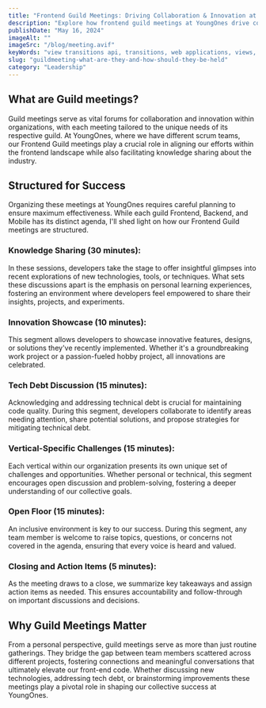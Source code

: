 ```yaml
---
title: "Frontend Guild Meetings: Driving Collaboration & Innovation at YoungOnes"
description: "Explore how frontend guild meetings at YoungOnes drive collaboration and innovation, fueling continuous improvement in development processes."
publishDate: "May 16, 2024"
imageAlt: ""
imageSrc: "/blog/meeting.avif"
keyWords: "view transitions api, transitions, web applications, views, astro, web development community, groundbreaking feature, first major framework"
slug: "guildmeeting-what-are-they-and-how-should-they-be-held"
category: "Leadership"
---
```


## What are Guild meetings?

Guild meetings serve as vital forums for collaboration and innovation within organizations, with each meeting tailored to the unique needs of its respective guild. At YoungOnes, where we have different scrum teams, our Frontend Guild meetings play a crucial role in aligning our efforts within the frontend landscape while also facilitating knowledge sharing about the industry.

## Structured for Success

Organizing these meetings at YoungOnes requires careful planning to ensure maximum effectiveness. While each guild Frontend, Backend, and Mobile has its distinct agenda, I'll shed light on how our Frontend Guild meetings are structured.

### Knowledge Sharing (30 minutes):

In these sessions, developers take the stage to offer insightful glimpses into recent explorations of new technologies, tools, or techniques. What sets these discussions apart is the emphasis on personal learning experiences, fostering an environment where developers feel empowered to share their insights, projects, and experiments.

### Innovation Showcase (10 minutes):

This segment allows developers to showcase innovative features, designs, or solutions they've recently implemented. Whether it's a groundbreaking work project or a passion-fueled hobby project, all innovations are celebrated.

### Tech Debt Discussion (15 minutes):

Acknowledging and addressing technical debt is crucial for maintaining code quality. During this segment, developers collaborate to identify areas needing attention, share potential solutions, and propose strategies for mitigating technical debt.

### Vertical-Specific Challenges (15 minutes):

Each vertical within our organization presents its own unique set of challenges and opportunities. Whether personal or technical, this segment encourages open discussion and problem-solving, fostering a deeper understanding of our collective goals.

### Open Floor (15 minutes):

An inclusive environment is key to our success. During this segment, any team member is welcome to raise topics, questions, or concerns not covered in the agenda, ensuring that every voice is heard and valued.

### Closing and Action Items (5 minutes):

As the meeting draws to a close, we summarize key takeaways and assign action items as needed. This ensures accountability and follow-through on important discussions and decisions.

## Why Guild Meetings Matter

From a personal perspective, guild meetings serve as more than just routine gatherings. They bridge the gap between team members scattered across different projects, fostering connections and meaningful conversations that ultimately elevate our front-end code. Whether discussing new technologies, addressing tech debt, or brainstorming improvements these meetings play a pivotal role in shaping our collective success at YoungOnes.
